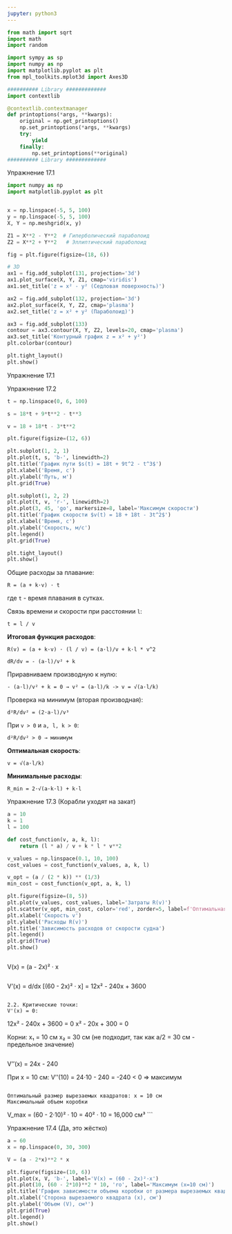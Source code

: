 ```yaml
---
jupyter: python3
---
```


```python
from math import sqrt
import math
import random

import sympy as sp
import numpy as np
import matplotlib.pyplot as plt
from mpl_toolkits.mplot3d import Axes3D

########## Library #############
import contextlib

@contextlib.contextmanager
def printoptions(*args, **kwargs):
    original = np.get_printoptions()
    np.set_printoptions(*args, **kwargs)
    try:
        yield
    finally: 
        np.set_printoptions(**original)
########## Library #############
```

Упражнение 17.1

```python
import numpy as np
import matplotlib.pyplot as plt


x = np.linspace(-5, 5, 100)
y = np.linspace(-5, 5, 100)
X, Y = np.meshgrid(x, y)

Z1 = X**2 - Y**2  # Гиперболический параболоид
Z2 = X**2 + Y**2   # Эллиптический параболоид

fig = plt.figure(figsize=(18, 6))

# 3D    
ax1 = fig.add_subplot(131, projection='3d')
ax1.plot_surface(X, Y, Z1, cmap='viridis')
ax1.set_title('z = x² - y² (Седловая поверхность)')

ax2 = fig.add_subplot(132, projection='3d')
ax2.plot_surface(X, Y, Z2, cmap='plasma')
ax2.set_title('z = x² + y² (Параболоид)')

ax3 = fig.add_subplot(133)
contour = ax3.contour(X, Y, Z2, levels=20, cmap='plasma')
ax3.set_title('Контурный график z = x² + y²')
plt.colorbar(contour)

plt.tight_layout()
plt.show()
```

Упражнение 17.1 


Упражнение 17.2

```python
t = np.linspace(0, 6, 100)

s = 18*t + 9*t**2 - t**3

v = 18 + 18*t - 3*t**2

plt.figure(figsize=(12, 6))

plt.subplot(1, 2, 1)
plt.plot(t, s, 'b-', linewidth=2)
plt.title('График пути $s(t) = 18t + 9t^2 - t^3$')
plt.xlabel('Время, с')
plt.ylabel('Путь, м')
plt.grid(True)

plt.subplot(1, 2, 2)
plt.plot(t, v, 'r-', linewidth=2)
plt.plot(3, 45, 'go', markersize=8, label='Максимум скорости')
plt.title('График скорости $v(t) = 18 + 18t - 3t^2$')
plt.xlabel('Время, с')
plt.ylabel('Скорость, м/с')
plt.legend()
plt.grid(True)

plt.tight_layout()
plt.show()
```


Общие расходы за плавание:
```
R = (a + k·v) · t
```
где `t` - время плавания в сутках.

Связь времени и скорости при расстоянии `l`:
```
t = l / v
```

**Итоговая функция расходов**:
```
R(v) = (a + k·v) · (l / v) = (a·l)/v + k·l * v^2
```

```
dR/dv = - (a·l)/v² + k
```

Приравниваем производную к нулю:
```
- (a·l)/v² + k = 0 → v² = (a·l)/k -> v = √(a·l/k)
```

Проверка на минимум (вторая производная):
```
d²R/dv² = (2·a·l)/v³
```
При `v > 0` и `a, l, k > 0`:
```
d²R/dv² > 0 → минимум
```


**Оптимальная скорость**:
```
v = √(a·l/k)
```

**Минимальные расходы**:
```
R_min = 2·√(a·k·l) + k·l
```

Упражнение 17.3 (Корабли уходят на закат)

```python
a = 10
k = 1
l = 100 

def cost_function(v, a, k, l):
    return (l * a) / v + k * l * v**2

v_values = np.linspace(0.1, 10, 100)
cost_values = cost_function(v_values, a, k, l)

v_opt = (a / (2 * k)) ** (1/3)
min_cost = cost_function(v_opt, a, k, l)

plt.figure(figsize=(8, 5))
plt.plot(v_values, cost_values, label='Затраты R(v)')
plt.scatter(v_opt, min_cost, color='red', zorder=5, label=f'Оптимальная скорость: v = {v_opt:.2f}')
plt.xlabel('Скорость v')
plt.ylabel('Расходы R(v)')
plt.title('Зависимость расходов от скорости судна')
plt.legend()
plt.grid(True)
plt.show()
```

```markdown

```
V(x) = (a - 2x)² · x
```

```
V'(x) = d/dx [(60 - 2x)² · x] 
       = 12x² - 240x + 3600
```

2.2. Критические точки:
V'(x) = 0:
```
12x² - 240x + 3600 = 0
x² - 20x + 300 = 0

Корни:
x₁ = 10 см
x₂ = 30 см (не подходит, так как a/2 = 30 см - предельное значение)
```

```
V''(x) = 24x - 240

При x = 10 см:
V''(10) = 24·10 - 240 = -240 < 0 ⇒ максимум
```

Оптимальный размер вырезаемых квадратов: x = 10 см
Максимальный объем коробки 
  ```
  V_max = (60 - 2·10)² · 10 = 40² · 10 = 16,000 см³
  ```

Упражнение 17.4 (Да, это жёстко)

```python
a = 60
x = np.linspace(0, 30, 300)

V = (a - 2*x)**2 * x

plt.figure(figsize=(10, 6))
plt.plot(x, V, 'b-', label='V(x) = (60 - 2x)²·x')
plt.plot(10, (60 - 2*10)**2 * 10, 'ro', label='Максимум (x=10 см)')
plt.title('График зависимости объема коробки от размера вырезаемых квадратов')
plt.xlabel('Сторона вырезаемого квадрата (x), см')
plt.ylabel('Объем (V), см³')
plt.grid(True)
plt.legend()
plt.show()
```

